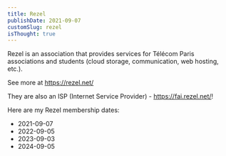 ```yaml
---
title: Rezel
publishDate: 2021-09-07
customSlug: rezel
isThought: true
---
```


Rezel is an association that provides services for Télécom Paris associations and students (cloud storage, communication, web hosting, etc.).

See more at https://rezel.net/


They are also an ISP (Internet Service Provider) - https://fai.rezel.net/!

Here are my Rezel membership dates:

- 2021-09-07
- 2022-09-05
- 2023-09-03
- 2024-09-05